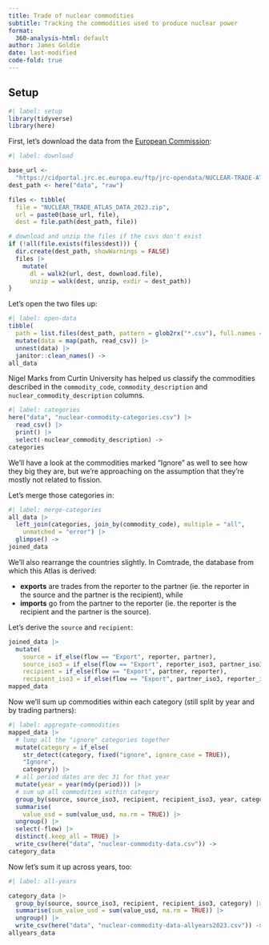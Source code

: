```yaml
---
title: Trade of nuclear commodities
subtitle: Tracking the commodities used to produce nuclear power
format:
  360-analysis-html: default
author: James Goldie
date: last-modified
code-fold: true
---
```


## Setup

```r
#| label: setup
library(tidyverse)
library(here)
```

First, let's download the data from the [European Commission](https://data.jrc.ec.europa.eu/collection/id-00366):

```r
#| label: download

base_url <-
  "https://cidportal.jrc.ec.europa.eu/ftp/jrc-opendata/NUCLEAR-TRADE-ATLAS/"
dest_path <- here("data", "raw")

files <- tibble(
  file = "NUCLEAR_TRADE_ATLAS_DATA_2023.zip",
  url = paste0(base_url, file),
  dest = file.path(dest_path, file))

# download and unzip the files if the csvs don't exist
if (!all(file.exists(files$dest))) {
  dir.create(dest_path, showWarnings = FALSE)
  files |>
    mutate(
      dl = walk2(url, dest, download.file),
      unzip = walk(dest, unzip, exdir = dest_path))
}
```

Let's open the two files up:

```r
#| label: open-data
tibble(
  path = list.files(dest_path, pattern = glob2rx("*.csv"), full.names = TRUE)) |>
  mutate(data = map(path, read_csv)) |>
  unnest(data) |>
  janitor::clean_names() ->
all_data
```

Nigel Marks from Curtin University has helped us classify the commodities described in the `commodity_code`, `commodity_description` and `nuclear_commodity_description` columns.

```r
#| label: categories
here("data", "nuclear-commodity-categories.csv") |>
  read_csv() |>
  print() |>
  select(-nuclear_commodity_description) ->
categories
```

We'll have a look at the commodities marked "Ignore" as well to see how they big they are, but we're approaching on the assumption that they're mostly not related to fission.

Let's merge those categories in:

```r
#| label: merge-categories
all_data |>
  left_join(categories, join_by(commodity_code), multiple = "all",
    unmatched = "error") |>
  glimpse() ->
joined_data
```

We'll also rearrange the countries slightly. In Comtrade, the database from which this Atlas is derived:

- **exports** are trades from the reporter to the partner (ie. the reporter in the source and the partner is the recipient), while
- **imports** go from the partner to the reporter (ie. the reporter is the recipient and the partner is the source).

Let's derive the `source` and `recipient`:

```r
joined_data |>
  mutate(
    source = if_else(flow == "Export", reporter, partner),
    source_iso3 = if_else(flow == "Export", reporter_iso3, partner_iso3),
    recipient = if_else(flow == "Export", partner, reporter),
    recipient_iso3 = if_else(flow == "Export", partner_iso3, reporter_iso3)) ->
mapped_data
```

Now we'll sum up commodities within each category (still split by year and by trading partners):

```r
#| label: aggregate-commodities
mapped_data |>
  # lump all the "ignore" categories together
  mutate(category = if_else(
    str_detect(category, fixed("ignore", ignore_case = TRUE)),
    "Ignore",
    category)) |>
  # all period dates are dec 31 for that year
  mutate(year = year(mdy(period))) |>
  # sum up all commodities within category
  group_by(source, source_iso3, recipient, recipient_iso3, year, category, flow) |>
  summarise(
    value_usd = sum(value_usd, na.rm = TRUE)) |>
  ungroup() |>
  select(-flow) |>
  distinct(.keep_all = TRUE) |>
  write_csv(here("data", "nuclear-commodity-data.csv")) ->
category_data
```

Now let's sum it up across years, too:

```r
#| label: all-years

category_data |>
  group_by(source, source_iso3, recipient, recipient_iso3, category) |>
  summarise(sum_value_usd = sum(value_usd, na.rm = TRUE)) |>
  ungroup() |>
  write_csv(here("data", "nuclear-commodity-data-allyears2023.csv")) ->
allyears_data
```
